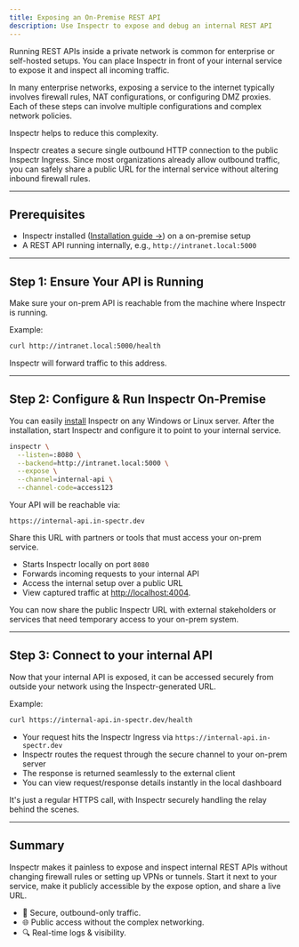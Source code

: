 ```yaml
---
title: Exposing an On-Premise REST API
description: Use Inspectr to expose and debug an internal REST API
---
```



<FlowIngress client:only="react" />

Running REST APIs inside a private network is common for enterprise or self-hosted setups. You can place Inspectr in front of your internal service to expose it and inspect all incoming traffic.

In many enterprise networks, exposing a service to the internet typically involves firewall rules, NAT configurations, or configuring DMZ proxies. Each of these steps can involve multiple configurations and complex network policies.

Inspectr helps to reduce this complexity.

Inspectr creates a secure single outbound HTTP connection to the public Inspectr Ingress. Since most organizations already allow outbound traffic, you can safely share a public URL for the internal service without altering inbound firewall rules.

---

## Prerequisites

* Inspectr installed ([Installation guide →](/docs/getting-started/installation)) on a on-premise setup
* A REST API running internally, e.g., `http://intranet.local:5000`

---

## Step 1: Ensure Your API is Running

Make sure your on-prem API is reachable from the machine where Inspectr is running.

Example:
```bash
curl http://intranet.local:5000/health
```

Inspectr will forward traffic to this address.

---

## Step 2: Configure & Run Inspectr On-Premise

You can easily [install](/docs/getting-started/installation) Inspectr on any Windows or Linux server.
After the installation, start Inspectr and configure it to point to your internal service.

```bash
inspectr \
  --listen=:8080 \
  --backend=http://intranet.local:5000 \
  --expose \
  --channel=internal-api \
  --channel-code=access123
```

Your API will be reachable via:

```
https://internal-api.in-spectr.dev
```

Share this URL with partners or tools that must access your on-prem service.

* Starts Inspectr locally on port `8080`
* Forwards incoming requests to your internal API
* Access the internal setup over a public URL
* View captured traffic at [http://localhost:4004](http://localhost:4004).

You can now share the public Inspectr URL with external stakeholders or services that need temporary access to your on-prem system.

---

## Step 3: Connect to your internal API

Now that your internal API is exposed, it can be accessed securely from outside your network using the Inspectr-generated URL.

Example:
```bash
curl https://internal-api.in-spectr.dev/health
```

- Your request hits the Inspectr Ingress via `https://internal-api.in-spectr.dev`
- Inspectr routes the request through the secure channel to your on-prem server
- The response is returned seamlessly to the external client
- You can view request/response details instantly in the local dashboard

It's just a regular HTTPS call, with Inspectr securely handling the relay behind the scenes.

---

## Summary

Inspectr makes it painless to expose and inspect internal REST APIs without changing firewall rules or setting up VPNs or tunnels.
Start it next to your service, make it publicly accessible by the expose option, and share a live URL.

- 🔐 Secure, outbound-only traffic.
- 🌐 Public access without the complex networking.
- 🔍 Real-time logs & visibility.